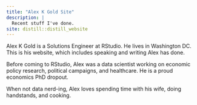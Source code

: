 ```yaml
---
title: "Alex K Gold Site"
description: |
  Recent stuff I've done.
site: distill::distill_website
---
```


Alex K Gold is a Solutions Engineer at RStudio. He lives in Washington DC. This is his website, which includes speaking and writing Alex has done.

Before coming to RStudio, Alex was a data scientist working on economic policy research, political campaigns, and healthcare. He is a proud economics PhD dropout.

When not data nerd-ing, Alex loves spending time with his wife, doing handstands, and cooking.
